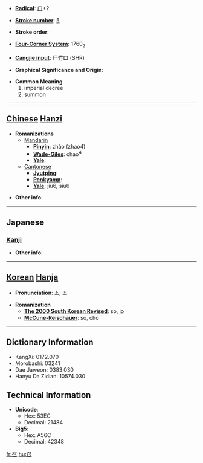 * '''[[Wiktionary:Chinese radical index| Radical]]''': [[Wiktionary:Chinese radical index 口|口]]+2

* '''[[Wiktionary:Chinese total strokes index|Stroke number]]''': [[Wiktionary:Chinese total strokes index 5|5]]

* '''Stroke order''': 

* '''[[Wiktionary:Chinese four corner index|Four-Corner System]]''': 1760<sub>2</sub>

* '''[[Wiktionary:Chinese Cangjie index|Cangjie input]]''': 尸竹口 (SHR)

* '''Graphical Significance and Origin''': 

* '''Common Meaning'''
*#imperial decree
*# summon


----

== [[Chinese]] [[Hanzi]] ==

* '''Romanizations'''
** [[Mandarin]]
*** '''[[Pinyin]]''': zhào (zhao4)
*** '''[[Wade-Giles]]''': chao<sup>4</sup>
*** '''[[Yale]]''': 
**[[Cantonese]]
***'''[[Jyutping]]''':
***'''[[Penkyamp]]''': 
***'''[[Yale]]''': jiu6, siu6

* '''Other info''': 

----

==Japanese==
===[[Kanji]]===
{{kanji|on readings=[[しょう]] (shō)|kun readings=[[めす]] (mesu)}}

* '''Other info''':  

----

== [[Korean]] [[Hanja]] ==

* '''Pronunciation''': 소, 조

* '''Romanization'''
** '''[[The 2000 South Korean Revised Romanization|The 2000 South Korean Revised]]''': so, jo
** '''[[McCune-Reischauer]]''': so, cho

----

== Dictionary Information ==

* KangXi: 0172.070
* Morobashi: 03241
* Dae Jaweon: 0383.030
* Hanyu Da Zidian: 10574.030

== Technical Information ==

* '''Unicode''':
** Hex: 53EC
** Decimal: 21484
* '''Big5''':
** Hex: A56C
** Decimal: 42348

[[fr:召]]
[[hu:召]]